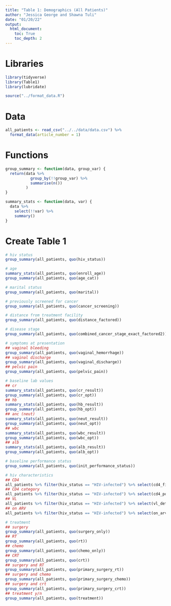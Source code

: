 ```yaml
---
title: "Table 1: Demographics (All Patients)"
author: "Jessica George and Shawna Tuli"
date: "01/20/22"
output: 
  html_document:
    toc: True
    toc_depth: 2
---
```


# Libraries
```r
library(tidyverse)
library(Table1)
library(lubridate)

source("../format_data.R")
```


# Data
```r
all_patients <- read_csv("../../data/data.csv") %>% 
  format_data(article_number = 1)
```


# Functions
```r
group_summary <- function(data, group_var) {
  return(data %>% 
           group_by(!!group_var) %>% 
           summarise(n())
         )
}

summary_stats <- function(data, var) {
  data %>% 
    select(!!var) %>% 
    summary()
}
```


# Create Table 1
```r
# hiv status
group_summary(all_patients, quo(hiv_status))

# age
summary_stats(all_patients, quo(enroll_age))
group_summary(all_patients, quo(age_cat))

# marital status
group_summary(all_patients, quo(marital))

# previously screened for cancer
group_summary(all_patients, quo(cancer_screening))

# distance from treatment facility
group_summary(all_patients, quo(distance_factored))

# disease stage
group_summary(all_patients, quo(combined_cancer_stage_exact_factored2))

# symptoms at presentation
## vaginal bleeding
group_summary(all_patients, quo(vaginal_hemorrhage))
## vaginal discharge
group_summary(all_patients, quo(vaginal_discharge))
## pelvic pain
group_summary(all_patients, quo(pelvic_pain))

# baseline lab values
## cr
summary_stats(all_patients, quo(cr_result))
group_summary(all_patients, quo(cr_opt))
## hb
summary_stats(all_patients, quo(hb_result))
group_summary(all_patients, quo(hb_opt))
## anc (neut)
summary_stats(all_patients, quo(neut_result))
group_summary(all_patients, quo(neut_opt))
## wbc
summary_stats(all_patients, quo(wbc_result))
group_summary(all_patients, quo(wbc_opt))
## alb
summary_stats(all_patients, quo(alb_result))
group_summary(all_patients, quo(alb_opt))

# baseline performance status
group_summary(all_patients, quo(init_performance_status))

# hiv characteristics
## CD4
all_patients %>% filter(hiv_status == "HIV-infected") %>% select(cd4_final) %>% summary()
## CD4 category
all_patients %>% filter(hiv_status == "HIV-infected") %>% select(cd4_pos_cat2) %>% summary()
## VL
all_patients %>% filter(hiv_status == "HIV-infected") %>% select(vl_detect) %>% summary()
## on ARV
all_patients %>% filter(hiv_status == "HIV-infected") %>% select(on_arv) %>% summary()

# treatment
## surgery
group_summary(all_patients, quo(surgery_only))
## RT
group_summary(all_patients, quo(rt))
## chemo
group_summary(all_patients, quo(chemo_only))
## CRT
group_summary(all_patients, quo(crt))
## surgery and RT
group_summary(all_patients, quo(primary_surgery_rt))
## surgery and chemo
group_summary(all_patients, quo(primary_surgery_chemo))
## surgery and crt
group_summary(all_patients, quo(primary_surgery_crt))
## treatment y/n
group_summary(all_patients, quo(treatment))
```